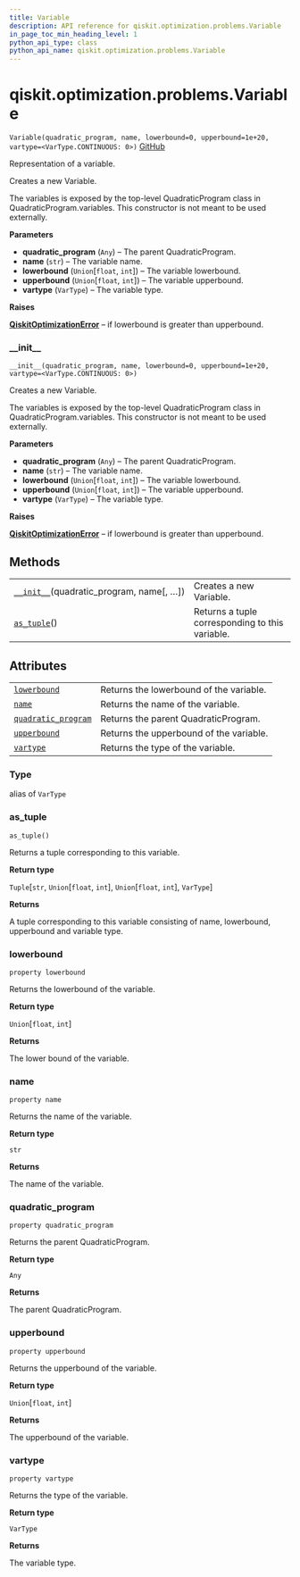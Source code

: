 ```yaml
---
title: Variable
description: API reference for qiskit.optimization.problems.Variable
in_page_toc_min_heading_level: 1
python_api_type: class
python_api_name: qiskit.optimization.problems.Variable
---
```


<span id="qiskit-optimization-problems-variable" />

# qiskit.optimization.problems.Variable

<span id="qiskit.optimization.problems.Variable" />

`Variable(quadratic_program, name, lowerbound=0, upperbound=1e+20, vartype=<VarType.CONTINUOUS: 0>)` [GitHub](https://github.com/qiskit-community/qiskit-aqua/tree/stable/0.8/qiskit/optimization/problems/variable.py "view source code")

Representation of a variable.

Creates a new Variable.

The variables is exposed by the top-level QuadraticProgram class in QuadraticProgram.variables. This constructor is not meant to be used externally.

**Parameters**

*   **quadratic\_program** (`Any`) – The parent QuadraticProgram.
*   **name** (`str`) – The variable name.
*   **lowerbound** (`Union`\[`float`, `int`]) – The variable lowerbound.
*   **upperbound** (`Union`\[`float`, `int`]) – The variable upperbound.
*   **vartype** (`VarType`) – The variable type.

**Raises**

[**QiskitOptimizationError**](qiskit.optimization.QiskitOptimizationError "qiskit.optimization.QiskitOptimizationError") – if lowerbound is greater than upperbound.

### \_\_init\_\_

<span id="qiskit.optimization.problems.Variable.__init__" />

`__init__(quadratic_program, name, lowerbound=0, upperbound=1e+20, vartype=<VarType.CONTINUOUS: 0>)`

Creates a new Variable.

The variables is exposed by the top-level QuadraticProgram class in QuadraticProgram.variables. This constructor is not meant to be used externally.

**Parameters**

*   **quadratic\_program** (`Any`) – The parent QuadraticProgram.
*   **name** (`str`) – The variable name.
*   **lowerbound** (`Union`\[`float`, `int`]) – The variable lowerbound.
*   **upperbound** (`Union`\[`float`, `int`]) – The variable upperbound.
*   **vartype** (`VarType`) – The variable type.

**Raises**

[**QiskitOptimizationError**](qiskit.optimization.QiskitOptimizationError "qiskit.optimization.QiskitOptimizationError") – if lowerbound is greater than upperbound.

## Methods

|                                                                                                                                                |                                                 |
| ---------------------------------------------------------------------------------------------------------------------------------------------- | ----------------------------------------------- |
| [`__init__`](#qiskit.optimization.problems.Variable.__init__ "qiskit.optimization.problems.Variable.__init__")(quadratic\_program, name\[, …]) | Creates a new Variable.                         |
| [`as_tuple`](#qiskit.optimization.problems.Variable.as_tuple "qiskit.optimization.problems.Variable.as_tuple")()                               | Returns a tuple corresponding to this variable. |

## Attributes

|                                                                                                                                           |                                         |
| ----------------------------------------------------------------------------------------------------------------------------------------- | --------------------------------------- |
| [`lowerbound`](#qiskit.optimization.problems.Variable.lowerbound "qiskit.optimization.problems.Variable.lowerbound")                      | Returns the lowerbound of the variable. |
| [`name`](#qiskit.optimization.problems.Variable.name "qiskit.optimization.problems.Variable.name")                                        | Returns the name of the variable.       |
| [`quadratic_program`](#qiskit.optimization.problems.Variable.quadratic_program "qiskit.optimization.problems.Variable.quadratic_program") | Returns the parent QuadraticProgram.    |
| [`upperbound`](#qiskit.optimization.problems.Variable.upperbound "qiskit.optimization.problems.Variable.upperbound")                      | Returns the upperbound of the variable. |
| [`vartype`](#qiskit.optimization.problems.Variable.vartype "qiskit.optimization.problems.Variable.vartype")                               | Returns the type of the variable.       |

<span id="qiskit.optimization.problems.Variable.Type" />

### Type

alias of `VarType`

### as\_tuple

<span id="qiskit.optimization.problems.Variable.as_tuple" />

`as_tuple()`

Returns a tuple corresponding to this variable.

**Return type**

`Tuple`\[`str`, `Union`\[`float`, `int`], `Union`\[`float`, `int`], `VarType`]

**Returns**

A tuple corresponding to this variable consisting of name, lowerbound, upperbound and variable type.

### lowerbound

<span id="qiskit.optimization.problems.Variable.lowerbound" />

`property lowerbound`

Returns the lowerbound of the variable.

**Return type**

`Union`\[`float`, `int`]

**Returns**

The lower bound of the variable.

### name

<span id="qiskit.optimization.problems.Variable.name" />

`property name`

Returns the name of the variable.

**Return type**

`str`

**Returns**

The name of the variable.

### quadratic\_program

<span id="qiskit.optimization.problems.Variable.quadratic_program" />

`property quadratic_program`

Returns the parent QuadraticProgram.

**Return type**

`Any`

**Returns**

The parent QuadraticProgram.

### upperbound

<span id="qiskit.optimization.problems.Variable.upperbound" />

`property upperbound`

Returns the upperbound of the variable.

**Return type**

`Union`\[`float`, `int`]

**Returns**

The upperbound of the variable.

### vartype

<span id="qiskit.optimization.problems.Variable.vartype" />

`property vartype`

Returns the type of the variable.

**Return type**

`VarType`

**Returns**

The variable type.

